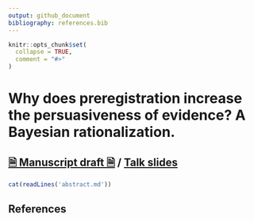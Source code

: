 ```yaml
---
output: github_document
bibliography: references.bib
---
```


<!-- README.md is generated from README.Rmd. Please edit that file -->

```r
knitr::opts_chunk$set(
  collapse = TRUE,
  comment = "#>"
)
```

# Why does preregistration increase the persuasiveness of evidence? A Bayesian rationalization.

## [🗎 Manuscript draft 🗎](https://aaronpeikert.github.io/bayes-prereg/manuscript.pdf) / [Talk slides](https://aaronpeikert.github.io/bayes-prereg/presentation.html)


```r
cat(readLines('abstract.md'))
```

## References

